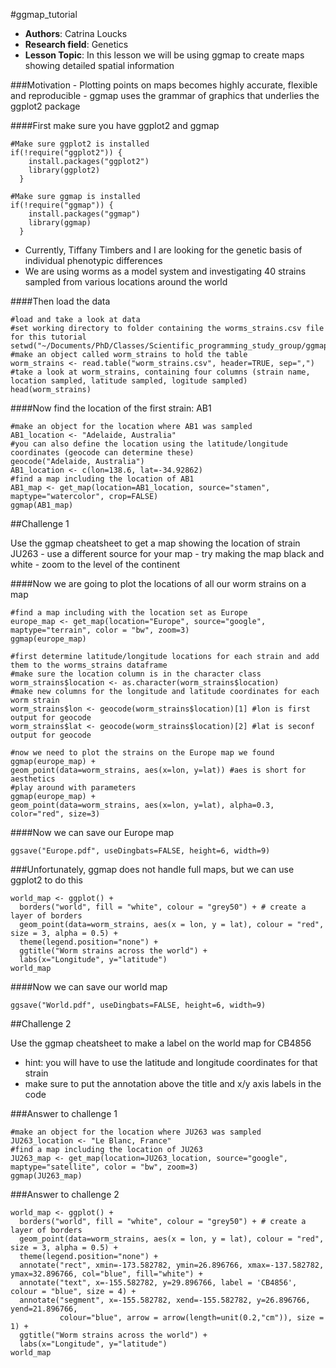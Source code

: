 #ggmap_tutorial

 - **Authors**: Catrina Loucks
 - **Research field**: Genetics
 - **Lesson Topic**: In this lesson we will be using ggmap to create maps showing detailed spatial information
 
###Motivation
- Plotting points on maps becomes highly accurate, flexible and reproducible
- ggmap uses the grammar of graphics that underlies the ggplot2 package  

####First make sure you have ggplot2 and ggmap

```r-get_ggplot2
#Make sure ggplot2 is installed
if(!require("ggplot2")) {
    install.packages("ggplot2")
    library(ggplot2)
  } 
```

```r-get_ggmap
#Make sure ggmap is installed
if(!require("ggmap")) {
    install.packages("ggmap")
    library(ggmap)
  } 
```

 - Currently, Tiffany Timbers and I are looking for the genetic basis of individual phenotypic differences 
 - We are using worms as a model system and investigating 40 strains sampled from various locations around the world

####Then load the data
 
```r-load_data
#load and take a look at data
#set working directory to folder containing the worms_strains.csv file for this tutorial
setwd("~/Documents/PhD/Classes/Scientific_programming_study_group/ggmap")
#make an object called worm_strains to hold the table
worm_strains <- read.table("worm_strains.csv", header=TRUE, sep=",")
#take a look at worm_strains, containing four columns (strain name, location sampled, latitude sampled, logitude sampled)
head(worm_strains)
```

####Now find the location of the first strain: AB1

```r-determining_map_location
#make an object for the location where AB1 was sampled
AB1_location <- "Adelaide, Australia"
#you can also define the location using the latitude/longitude coordinates (geocode can determine these)
geocode("Adelaide, Australia")
AB1_location <- c(lon=138.6, lat=-34.92862)
#find a map including the location of AB1
AB1_map <- get_map(location=AB1_location, source="stamen", maptype="watercolor", crop=FALSE) 
ggmap(AB1_map)
```

##Challenge 1

Use the ggmap cheatsheet to get a map showing the location of strain JU263
 - use a different source for your map
 - try making the map black and white
 - zoom to the level of the continent

####Now we are going to plot the locations of all our worm strains on a map

```r-get_europe_map
#find a map including with the location set as Europe
europe_map <- get_map(location="Europe", source="google", maptype="terrain", color = "bw", zoom=3) 
ggmap(europe_map)
```

```{r-finding_lon/lat}
#first determine latitude/longitude locations for each strain and add them to the worms_strains dataframe
#make sure the location column is in the character class
worm_strains$location <- as.character(worm_strains$location)
#make new columns for the longitude and latitude coordinates for each worm strain
worm_strains$lon <- geocode(worm_strains$location)[1] #lon is first output for geocode
worm_strains$lat <- geocode(worm_strains$location)[2] #lat is seconf output for geocode
```

```r-mapping_strains
#now we need to plot the strains on the Europe map we found
ggmap(europe_map) +
geom_point(data=worm_strains, aes(x=lon, y=lat)) #aes is short for aesthetics
#play around with parameters
ggmap(europe_map) +
geom_point(data=worm_strains, aes(x=lon, y=lat), alpha=0.3, color="red", size=3)
```

####Now we can save our Europe map
```r-save_europe_plot
ggsave("Europe.pdf", useDingbats=FALSE, height=6, width=9)
```


###Unfortunately, ggmap does not handle full maps, but we can use ggplot2 to do this

```r-mapping_strains_world
world_map <- ggplot() +
  borders("world", fill = "white", colour = "grey50") + # create a layer of borders 
  geom_point(data=worm_strains, aes(x = lon, y = lat), colour = "red", size = 3, alpha = 0.5) +
  theme(legend.position="none") +
  ggtitle("Worm strains across the world") +
  labs(x="Longitude", y="latitude")
world_map
```

####Now we can save our world map
```r-save_world_plot
ggsave("World.pdf", useDingbats=FALSE, height=6, width=9)
```


##Challenge 2

Use the ggmap cheatsheet to make a label on the world map for CB4856

 - hint: you will have to use the latitude and longitude coordinates for that strain 
 - make sure to put the annotation above the title and x/y axis labels in the code

###Answer to challenge 1
```r-determining_map_location_answer
#make an object for the location where JU263 was sampled
JU263_location <- "Le Blanc, France"
#find a map including the location of JU263
JU263_map <- get_map(location=JU263_location, source="google", maptype="satellite", color = "bw", zoom=3) 
ggmap(JU263_map)
```

###Answer to challenge 2

```r-annotating_CB4856
world_map <- ggplot() +
  borders("world", fill = "white", colour = "grey50") + # create a layer of borders 
  geom_point(data=worm_strains, aes(x = lon, y = lat), colour = "red", size = 3, alpha = 0.5) +
  theme(legend.position="none") +
  annotate("rect", xmin=-173.582782, ymin=26.896766, xmax=-137.582782, ymax=32.896766, col="blue", fill="white") +
  annotate("text", x=-155.582782, y=29.896766, label = 'CB4856', colour = "blue", size = 4) +
  annotate("segment", x=-155.582782, xend=-155.582782, y=26.896766, yend=21.896766,
           colour="blue", arrow = arrow(length=unit(0.2,"cm")), size = 1) +
  ggtitle("Worm strains across the world") +
  labs(x="Longitude", y="latitude")
world_map
```
